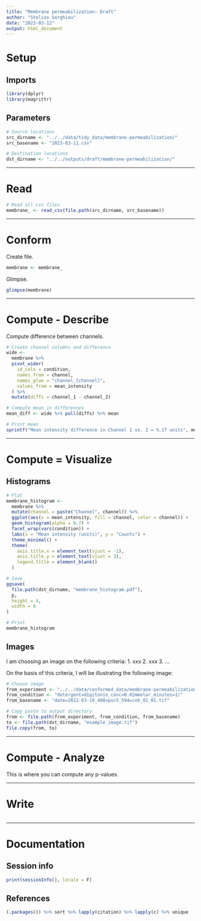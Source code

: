 ```yaml
---
title: "Membrane permeabilization: Draft"
author: "Stelios Serghiou"
date: "2023-03-12"
output: html_document
---
```


# Setup

## Imports

```r
library(dplyr)
library(magrittr)
```


## Parameters

```r
# Source locations
src_dirname <- "../../data/tidy_data/membrane-permeabilization/"
src_basename <- "2023-03-11.csv"

# Destination locations
dst_dirname <- "../../outputs/draft/membrane-permeabilization/"
```


***

# Read

```r
# Read all csv files
membrane_ <- read_csv(file.path(src_dirname, src_basename))
```


***

# Conform

Create file.

```r
membrane <- membrane_
```


Glimpse.

```r
glimpse(membrane)
```


***

# Compute - Describe

Compute difference between channels.

```r
# Create channel columns and difference
wide <- 
  membrane %>% 
  pivot_wider(
    id_cols = condition,
    names_from = channel,
    names_glue = "channel_{channel}",
    values_from = mean_intensity
  ) %>% 
  mutate(diffs = channel_1 - channel_2)

# Compute mean in differences
mean_diff <- wide %>% pull(diffs) %>% mean

# Print mean
sprintf("Mean intensity difference in Channel 1 vs. 2 = %.1f units", mean_diff)
```


***

# Compute = Visualize

## Histograms

```r
# Plot
membrane_histogram <-
  membrane %>% 
  mutate(channel = paste("Channel", channel)) %>% 
  ggplot(aes(x = mean_intensity, fill = channel, color = channel)) +
  geom_histogram(alpha = 0.7) +
  facet_wrap(vars(condition)) +
  labs(x = "Mean intensity (units)", y = "Counts") +
  theme_minimal() +
  theme(
    axis.title.x = element_text(vjust = -1),
    axis.title.y = element_text(vjust = 3),
    legend.title = element_blank()
  )

# Save
ggsave(
  file.path(dst_dirname, "membrane_histogram.pdf"),
  p,
  height = 4,
  width = 6
)

# Print
membrane_histogram
```


## Images

I am choosing an image on the following criteria:
1. xxx
2. xxx
3. ...

On the basis of this criteria, I will be illustrating the following image:

```r
# Choose image
from_experiment <- "../../data/conformed_data/membrane-permeabilization/"
from_condition <- "detergent=digitonin_conc=0.02mmolar_minutes=1/"
from_basename <- "date=2022-03-19_488=poc5_594=cnb_01_01.tif"

# Copy paste to output directory
from <- file.path(from_experiment, from_condition, from_basename)
to <- file.path(dst_dirname, "example_image.tif")
file.copy(from, to)
```


***

# Compute - Analyze

This is where you can compute any p-values.


***

# Write

```r
```


***

# Documentation

## Session info

```r
print(sessionInfo(), locale = F)
```

## References

```r
(.packages()) %>% sort %>% lapply(citation) %>% lapply(c) %>% unique
```


